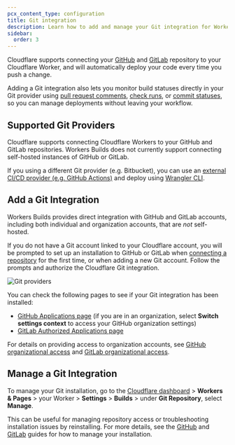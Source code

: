 ```yaml
---
pcx_content_type: configuration
title: Git integration
description: Learn how to add and manage your Git integration for Workers Builds
sidebar:
  order: 3
---
```


Cloudflare supports connecting your [GitHub](/workers/ci-cd/builds/git-integration/github-integration/) and [GitLab](/workers/ci-cd/builds/git-integration/gitlab-integration/) repository to your Cloudflare Worker, and will automatically deploy your code every time you push a change.

Adding a Git integration also lets you monitor build statuses directly in your Git provider using [pull request comments](/workers/ci-cd/builds/git-integration/github-integration/#pull-request-comment), [check runs](/workers/ci-cd/builds/git-integration/github-integration/#check-run), or [commit statuses](/workers/ci-cd/builds/git-integration/gitlab-integration/#commit-status), so you can manage deployments without leaving your workflow.

## Supported Git Providers

Cloudflare supports connecting Cloudflare Workers to your GitHub and GitLab repositories. Workers Builds does not currently support connecting self-hosted instances of GitHub or GitLab.

If you using a different Git provider (e.g. Bitbucket), you can use an [external CI/CD provider (e.g. GitHub Actions)](/workers/ci-cd/external-cicd/) and deploy using [Wrangler CLI](/workers/wrangler/commands/#deploy).

## Add a Git Integration

Workers Builds provides direct integration with GitHub and GitLab accounts, including both individual and organization accounts, that are _not_ self-hosted.

If you do not have a Git account linked to your Cloudflare account, you will be prompted to set up an installation to GitHub or GitLab when [connecting a repository](/workers/ci-cd/builds/#get-started) for the first time, or when adding a new Git account. Follow the prompts and authorize the Cloudflare Git integration.

![Git providers](~/assets/images/workers/platform/ci-cd/workers-git-provider.png)

You can check the following pages to see if your Git integration has been installed:

- [GitHub Applications page](https://github.com/settings/installations) (if you are in an organization, select **Switch settings context** to access your GitHub organization settings)
- [GitLab Authorized Applications page](https://gitlab.com/-/profile/applications)

For details on providing access to organization accounts, see [GitHub organizational access](/workers/ci-cd/builds/git-integration/github-integration/#organizational-access) and [GitLab organizational access](/workers/ci-cd/builds/git-integration/gitlab-integration/#organizational-access).

## Manage a Git Integration

To manage your Git installation, go to the [Cloudflare dashboard](https://dash.cloudflare.com) > **Workers & Pages** > your Worker > **Settings** > **Builds** > under **Git Repository**, select **Manage**.

This can be useful for managing repository access or troubleshooting installation issues by reinstalling. For more details, see the [GitHub](/workers/ci-cd/builds/git-integration/github-integration) and [GitLab](/workers/ci-cd/builds/git-integration/gitlab-integration) guides for how to manage your installation.
